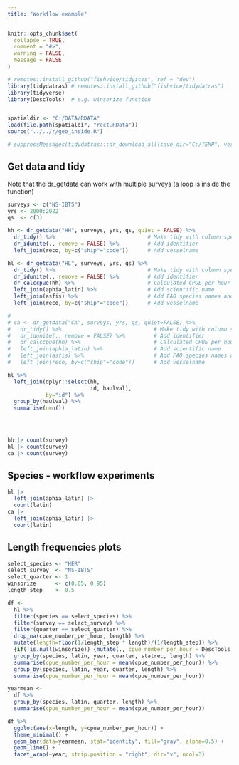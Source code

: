 ```yaml
---
title: "Workflow example"
---
```


```r
knitr::opts_chunk$set(
  collapse = TRUE,
  comment = "#>",
  warning = FALSE,
  message = FALSE
)
```

```r
# remotes::install_github("fishvice/tidyices", ref = "dev")
library(tidydatras) # remotes::install_github("fishvice/tidydatras")
library(tidyverse)
library(DescTools)  # e.g. winsorize function


spatialdir <- "C:/DATA/RDATA"
load(file.path(spatialdir, "rect.RData")) 
source("../../r/geo_inside.R")

# suppressMessages(tidydatras:::dr_download_all(save_dir="C:/TEMP", verbose=FALSE)) 


```

## Get data and tidy

Note that the dr_getdata can work with multiple surveys (a loop is inside the function)

```r
surveys <- c("NS-IBTS")
yrs <- 2000:2022 
qs  <- c(3)

hh <- dr_getdata("HH", surveys, yrs, qs, quiet = FALSE) %>% 
  dr_tidy() %>%                             # Make tidy with column specifications
  dr_idunite(., remove = FALSE) %>%         # Add identifier
  left_join(reco, by=c("ship"="code"))      # Add vesselname

hl <- dr_getdata("HL", surveys, yrs, qs) %>% 
  dr_tidy() %>%                             # Make tidy with column specifications
  dr_idunite(., remove = FALSE) %>%         # Add identifier
  dr_calccpue(hh) %>%                       # Calculated CPUE per hour
  left_join(aphia_latin) %>%                # Add scientific name
  left_join(asfis) %>%                      # Add FAO species names and codes
  left_join(reco, by=c("ship"="code"))      # Add vesselname

# 
# ca <- dr_getdata("CA", surveys, yrs, qs, quiet=FALSE) %>%  
#   dr_tidy() %>%                             # Make tidy with column specifications
#   dr_idunite(., remove = FALSE) %>%         # Add identifier
#   dr_calccpue(hh) %>%                       # Calculated CPUE per hour
#   left_join(aphia_latin) %>%                # Add scientific name
#   left_join(asfis) %>%                      # Add FAO species names and codes
#   left_join(reco, by=c("ship"="code"))      # Add vesselname

hl %>% 
  left_join(dplyr::select(hh, 
                          id, haulval),
            by="id") %>% 
  group_by(haulval) %>% 
  summarise(n=n())


  

```

```r
hh |> count(survey)
hl |> count(survey)
ca |> count(survey)
```


## Species - workflow experiments

```r
hl |> 
  left_join(aphia_latin) |> 
  count(latin)
ca |> 
  left_join(aphia_latin) |> 
  count(latin)
```

## Length frequencies plots

```r

select_species <- "HER"
select_survey  <- "NS-IBTS"
select_quarter <- 1
winsorize      <- c(0.05, 0.95)
length_step    <- 0.5

df <-
  hl %>% 
  filter(species == select_species) %>% 
  filter(survey == select_survey) %>% 
  filter(quarter == select_quarter) %>%
  drop_na(cpue_number_per_hour, length) %>% 
  mutate(length=floor(1/length_step * length)/(1/length_step)) %>% 
  {if(!is.null(winsorize)) {mutate(., cpue_number_per_hour = DescTools::Winsorize(cpue_number_per_hour, probs=winsorize))}} %>% 
  group_by(species, latin, year, quarter, statrec, length) %>% 
  summarise(cpue_number_per_hour = mean(cpue_number_per_hour)) %>% 
  group_by(species, latin, year, quarter, length) %>% 
  summarise(cpue_number_per_hour = mean(cpue_number_per_hour)) 

yearmean <-
  df %>% 
  group_by(species, latin, quarter, length) %>% 
  summarise(cpue_number_per_hour = mean(cpue_number_per_hour)) 

df %>% 
  ggplot(aes(x=length, y=cpue_number_per_hour)) +
  theme_minimal() +
  geom_bar(data=yearmean, stat="identity", fill="gray", alpha=0.5) +
  geom_line() +
  facet_wrap(~year, strip.position = "right", dir="v", ncol=3)


```

